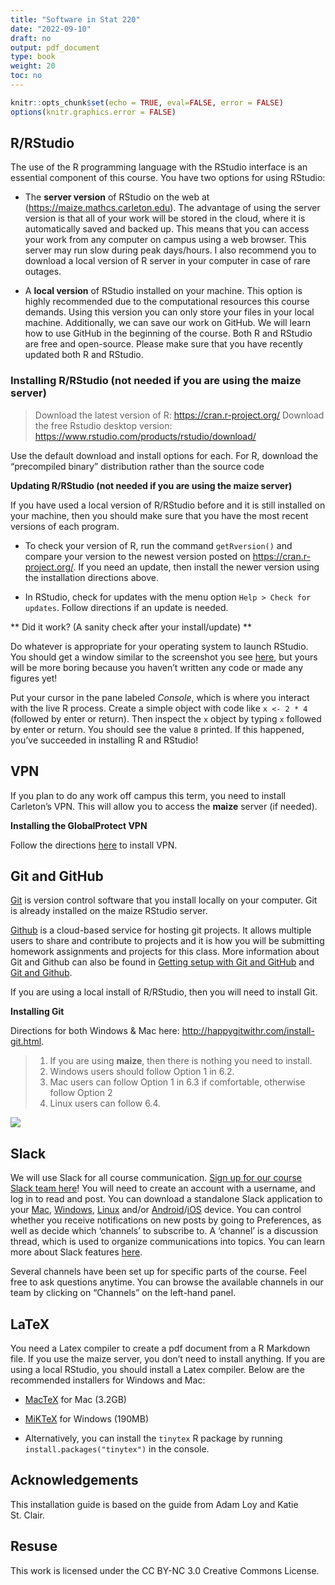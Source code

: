 ```yaml
---
title: "Software in Stat 220"
date: "2022-09-10"
draft: no
output: pdf_document
type: book
weight: 20
toc: no
---
```


```r
knitr::opts_chunk$set(echo = TRUE, eval=FALSE, error = FALSE)
options(knitr.graphics.error = FALSE)
```

## R/RStudio

The use of the R programming language with the RStudio interface is an
essential component of this course. You have two options for using
RStudio:

-   The **server version** of RStudio on the web at
    (<https://maize.mathcs.carleton.edu>). The advantage of using the
    server version is that all of your work will be stored in the cloud,
    where it is automatically saved and backed up. This means that you
    can access your work from any computer on campus using a web
    browser. This server may run slow during peak days/hours. I also recommend
    you to download a local version of R server in your computer in case of rare outages.

-   A **local version** of RStudio installed on your machine. This
    option is highly recommended due to the computational resources this
    course demands. Using this version you can only store your files in your local machine. Additionally, we can save our work on GitHub. We will learn how to use GitHub in the beginning of the course. Both R and RStudio are free and open-source. Please make sure that you have recently updated both R and RStudio.

###  **Installing R/RStudio (not needed if you are using the maize server)**

> Download the latest version of R: <https://cran.r-project.org/>
> Download the free Rstudio desktop version: <https://www.rstudio.com/products/rstudio/download/>

Use the default download and install options for each. For R, download the "precompiled binary" distribution rather than the source code

**Updating R/RStudio (not needed if you are using the maize server)**

If you have used a local version of R/RStudio before and it is still installed on your machine, then you should make sure that you have the most recent versions of each program.

-   To check your version of R, run the command `getRversion()` and compare your version to the newest version posted on  <https://cran.r-project.org/>. If you need an update, then install the newer version using the installation directions above.

-   In RStudio, check for updates with the menu option `Help > Check for updates`. Follow directions if an update is needed.

** Did it work? (A sanity check after your install/update) **

  Do whatever is appropriate for your operating system to launch
    RStudio. You should get a window similar to the screenshot you see
    [here](https://www.rstudio.com/wp-content/uploads/2014/04/rstudio-workbench.png),
    but yours will be more boring because you haven't written any code
    or made any figures yet!

  Put your cursor in the pane labeled *Console*, which is where you
    interact with the live R process. Create a simple object with code
    like `x <- 2 * 4` (followed by enter or return). Then inspect the
    `x` object by typing `x` followed by enter or return. You should see
    the value `8` printed. If this happened, you've succeeded in
    installing R and RStudio!


## VPN

If you plan to do any work off campus this term, you need to install Carleton’s VPN. This will allow you to access the **maize** server (if needed).

**Installing the GlobalProtect VPN**

Follow the directions [here](https://wiki.carleton.edu/display/itskb/GlobalProtect+VPN) to install VPN.


## Git and GitHub

[Git](https://happygitwithr.com/big-picture.html#why-git) is version
control software that you install locally on your computer. Git is
already installed on the maize RStudio server.

[Github](https://happygitwithr.com/big-picture.html#why-github) is a
cloud-based service for hosting git projects. It allows multiple users
to share and contribute to projects and it is how you will be submitting
homework assignments and projects for this class. More information about Git and
Github can also be found in [Getting setup with Git and
GitHub](https://rfortherestofus.com/2021/02/how-to-use-git-github-with-r/) and [Git and Github](https://sahirbhatnagar.com/rpkg/#gitgithub).

If you are using a local install of R/RStudio, then you will need to
install Git.

**Installing Git**

Directions for both Windows & Mac here:
<http://happygitwithr.com/install-git.html>.

> 
1. If you are using **maize**, then there is nothing you need to install.
2. Windows users should follow Option 1 in 6.2.
3. Mac users can follow Option 1 in 6.3 if comfortable, otherwise follow Option 2
4. Linux users can follow 6.4.

![](/img/maize_gittab.png)

## Slack

We will use Slack for all course communication. [Sign up for our course
Slack team
here](https://join.slack.com/t/datasciencefall22/shared_invite/zt-1fiwi30yr-MysFDWn0uuQZbS39X~5KTw)!
You will need to create an account with a username, and log in to read
and post. You can download a
standalone Slack application to your
[Mac](https://slack.com/downloads/osx),
[Windows](https://slack.com/downloads/windows),
[Linux](https://slack.com/downloads/linux) and/or
[Android](https://slack.com/downloads/android)/[iOS](https://slack.com/downloads/ios)
device. You can control whether you receive notifications on new posts
by going to Preferences, as well as decide which 'channels' to subscribe
to. A 'channel' is a discussion thread, which is used to organize
communications into topics. You can learn more about Slack features
[here](https://slack.com/help/articles/218080037-Getting-started-for-new-Slack-users).

Several channels have been set up for specific parts of the course. Feel
free to ask questions anytime. You can browse the available channels in
our team by clicking on "Channels" on the left-hand panel.


## LaTeX

You need a Latex compiler to create a pdf document from a R Markdown file. If you use the maize server, you don’t need to install anything. If you are using a local RStudio, you should install a Latex compiler. Below are the recommended installers for Windows and Mac:

-   [MacTeX](https://www.tug.org/mactex/) for Mac (3.2GB)

-   [MiKTeX](https://miktex.org/download) for Windows (190MB)

-   Alternatively, you can install the `tinytex` R package by running
    `install.packages("tinytex")` in the console.


## Acknowledgements {.appendix}

This installation guide is based on the guide from Adam Loy and Katie St. Clair.

## Resuse {.appendix}

This work is licensed under the CC BY-NC 3.0 Creative Commons License.
